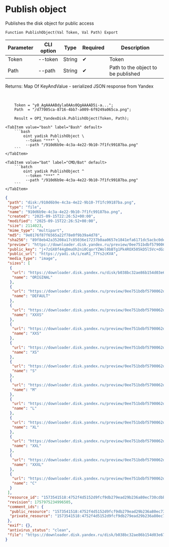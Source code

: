 ﻿---
sidebar_position: 1
description: Publish object and other functions to work with Yandex Disk in the Open Integration Package, a free open-source integration library for 1C:Enterprise 8, OneScript and CLI
keywords: [1C, 1С, 1С:Enterprise, 1С:Enterprise 8.3, API, Integration, Services, Exchange, OneScript, CLI, Yandex Disk]
---


# Publish object
 Publishes the disk object for public access



`Function PublishObject(Val Token, Val Path) Export`

  | Parameter | CLI option | Type | Required | Description |
  |-|-|-|-|-|
  | Token | --token | String | &#x2714; | Token |
  | Path | --path | String | &#x2714; | Path to the object to be published |

  
  Returns:  Map Of KeyAndValue - serialized JSON response from Yandex

<br/>




```bsl title="1C:Enterprise/OneScript code example"
    Token = "y0_AgAAAABdylaOAAs0QgAAAAD5i-a...";
    Path  = "/d77005ca-8716-4bb7-a009-6f9249a065ca.png";

    Result = OPI_YandexDisk.PublishObject(Token, Path);
```
 

 <Tabs>
  
    <TabItem value="bash" label="Bash" default>
        ```bash
            oint yadisk PublishObject \
             --token "***" \
             --path "/910d6b9e-4c3a-4e22-9b10-7f1fc99187ba.png"
        ```
    </TabItem>
  
    <TabItem value="bat" label="CMD/Bat" default>
        ```batch
            oint yadisk PublishObject ^
             --token "***" ^
             --path "/910d6b9e-4c3a-4e22-9b10-7f1fc99187ba.png"
        ```
    </TabItem>
</Tabs>


```json title="Result"
{
 "path": "disk:/910d6b9e-4c3a-4e22-9b10-7f1fc99187ba.png",
 "type": "file",
 "name": "910d6b9e-4c3a-4e22-9b10-7f1fc99187ba.png",
 "created": "2025-09-15T22:26:52+00:00",
 "modified": "2025-09-15T22:26:52+00:00",
 "size": 2114023,
 "mime_type": "multipart",
 "md5": "9e0176f87f6565a22f78e0f9b39a4d78",
 "sha256": "89f8eb42a35208a17c85036e17237b0aa0657e1841efa6171dc5acbc0dea9e18",
 "preview": "https://downloader.disk.yandex.ru/preview/0ee751bdbf5790062d3f9b0a231c96d22332e5f44d3c1d83eb00fbdc42f7c8c5/inf/Kw7ntutnYTv7ME2Wc45CLPUTRub4FO1o8FL8mXTzn15mJipCySkz4Ste7NeUNF4jmAKSauPmPxLFzO6aMKmEAw%3D%3D?uid=1573541518&filename=910d6b9e-4c3a-4e22-9b10-7f1fc99187ba.png&disposition=inline&hash=&limit=0&content_type=image%2Fjpeg&owner_uid=1573541518&tknv=v3&size=S&crop=0",
 "public_key": "j+7zGX0f44gDmuOh2ni0CqorYZWol0bBTg1Pk4ROX505kD5l5Vc+dGx099iaa5ksq/J6bpmRyOJonT3VoXnDag==",
 "public_url": "https://yadi.sk/i/eaR1_77Ys2cKVA",
 "media_type": "image",
 "sizes": [
  {
   "url": "https://downloader.disk.yandex.ru/disk/b038bc32ae86b154d03e67d6c5d3aabcaa957ba56c7879b9af93572868701457/68c8cb03/gwThwhLBKYvLhQCNnqAHipg9dL32B8ucsRJtTnFcQwXyscfbJ8B8OyXfwGYeSiPiSjoRHIEODK4QYbBUqVd5IQ%3D%3D?uid=1573541518&filename=910d6b9e-4c3a-4e22-9b10-7f1fc99187ba.png&disposition=attachment&hash=&limit=0&content_type=multipart&owner_uid=1573541518&fsize=2114023&hid=03d7263840468e281bd0b238a26e7d0d&media_type=image&tknv=v3&etag=9e0176f87f6565a22f78e0f9b39a4d78",
   "name": "ORIGINAL"
  },
  {
   "url": "https://downloader.disk.yandex.ru/preview/0ee751bdbf5790062d3f9b0a231c96d22332e5f44d3c1d83eb00fbdc42f7c8c5/inf/Kw7ntutnYTv7ME2Wc45CLPUTRub4FO1o8FL8mXTzn15mJipCySkz4Ste7NeUNF4jmAKSauPmPxLFzO6aMKmEAw%3D%3D?uid=1573541518&filename=910d6b9e-4c3a-4e22-9b10-7f1fc99187ba.png&disposition=inline&hash=&limit=0&content_type=image%2Fjpeg&owner_uid=1573541518&tknv=v3",
   "name": "DEFAULT"
  },
  {
   "url": "https://downloader.disk.yandex.ru/preview/0ee751bdbf5790062d3f9b0a231c96d22332e5f44d3c1d83eb00fbdc42f7c8c5/inf/Kw7ntutnYTv7ME2Wc45CLPUTRub4FO1o8FL8mXTzn15mJipCySkz4Ste7NeUNF4jmAKSauPmPxLFzO6aMKmEAw%3D%3D?uid=1573541518&filename=910d6b9e-4c3a-4e22-9b10-7f1fc99187ba.png&disposition=inline&hash=&limit=0&content_type=image%2Fjpeg&owner_uid=1573541518&tknv=v3&size=XXXS&crop=0",
   "name": "XXXS"
  },
  {
   "url": "https://downloader.disk.yandex.ru/preview/0ee751bdbf5790062d3f9b0a231c96d22332e5f44d3c1d83eb00fbdc42f7c8c5/inf/Kw7ntutnYTv7ME2Wc45CLPUTRub4FO1o8FL8mXTzn15mJipCySkz4Ste7NeUNF4jmAKSauPmPxLFzO6aMKmEAw%3D%3D?uid=1573541518&filename=910d6b9e-4c3a-4e22-9b10-7f1fc99187ba.png&disposition=inline&hash=&limit=0&content_type=image%2Fjpeg&owner_uid=1573541518&tknv=v3&size=XXS&crop=0",
   "name": "XXS"
  },
  {
   "url": "https://downloader.disk.yandex.ru/preview/0ee751bdbf5790062d3f9b0a231c96d22332e5f44d3c1d83eb00fbdc42f7c8c5/inf/Kw7ntutnYTv7ME2Wc45CLPUTRub4FO1o8FL8mXTzn15mJipCySkz4Ste7NeUNF4jmAKSauPmPxLFzO6aMKmEAw%3D%3D?uid=1573541518&filename=910d6b9e-4c3a-4e22-9b10-7f1fc99187ba.png&disposition=inline&hash=&limit=0&content_type=image%2Fjpeg&owner_uid=1573541518&tknv=v3&size=XS&crop=0",
   "name": "XS"
  },
  {
   "url": "https://downloader.disk.yandex.ru/preview/0ee751bdbf5790062d3f9b0a231c96d22332e5f44d3c1d83eb00fbdc42f7c8c5/inf/Kw7ntutnYTv7ME2Wc45CLPUTRub4FO1o8FL8mXTzn15mJipCySkz4Ste7NeUNF4jmAKSauPmPxLFzO6aMKmEAw%3D%3D?uid=1573541518&filename=910d6b9e-4c3a-4e22-9b10-7f1fc99187ba.png&disposition=inline&hash=&limit=0&content_type=image%2Fjpeg&owner_uid=1573541518&tknv=v3&size=S&crop=0",
   "name": "S"
  },
  {
   "url": "https://downloader.disk.yandex.ru/preview/0ee751bdbf5790062d3f9b0a231c96d22332e5f44d3c1d83eb00fbdc42f7c8c5/inf/Kw7ntutnYTv7ME2Wc45CLPUTRub4FO1o8FL8mXTzn15mJipCySkz4Ste7NeUNF4jmAKSauPmPxLFzO6aMKmEAw%3D%3D?uid=1573541518&filename=910d6b9e-4c3a-4e22-9b10-7f1fc99187ba.png&disposition=inline&hash=&limit=0&content_type=image%2Fjpeg&owner_uid=1573541518&tknv=v3&size=M&crop=0",
   "name": "M"
  },
  {
   "url": "https://downloader.disk.yandex.ru/preview/0ee751bdbf5790062d3f9b0a231c96d22332e5f44d3c1d83eb00fbdc42f7c8c5/inf/Kw7ntutnYTv7ME2Wc45CLPUTRub4FO1o8FL8mXTzn15mJipCySkz4Ste7NeUNF4jmAKSauPmPxLFzO6aMKmEAw%3D%3D?uid=1573541518&filename=910d6b9e-4c3a-4e22-9b10-7f1fc99187ba.png&disposition=inline&hash=&limit=0&content_type=image%2Fjpeg&owner_uid=1573541518&tknv=v3&size=L&crop=0",
   "name": "L"
  },
  {
   "url": "https://downloader.disk.yandex.ru/preview/0ee751bdbf5790062d3f9b0a231c96d22332e5f44d3c1d83eb00fbdc42f7c8c5/inf/Kw7ntutnYTv7ME2Wc45CLPUTRub4FO1o8FL8mXTzn15mJipCySkz4Ste7NeUNF4jmAKSauPmPxLFzO6aMKmEAw%3D%3D?uid=1573541518&filename=910d6b9e-4c3a-4e22-9b10-7f1fc99187ba.png&disposition=inline&hash=&limit=0&content_type=image%2Fjpeg&owner_uid=1573541518&tknv=v3&size=XL&crop=0",
   "name": "XL"
  },
  {
   "url": "https://downloader.disk.yandex.ru/preview/0ee751bdbf5790062d3f9b0a231c96d22332e5f44d3c1d83eb00fbdc42f7c8c5/inf/Kw7ntutnYTv7ME2Wc45CLPUTRub4FO1o8FL8mXTzn15mJipCySkz4Ste7NeUNF4jmAKSauPmPxLFzO6aMKmEAw%3D%3D?uid=1573541518&filename=910d6b9e-4c3a-4e22-9b10-7f1fc99187ba.png&disposition=inline&hash=&limit=0&content_type=image%2Fjpeg&owner_uid=1573541518&tknv=v3&size=XXL&crop=0",
   "name": "XXL"
  },
  {
   "url": "https://downloader.disk.yandex.ru/preview/0ee751bdbf5790062d3f9b0a231c96d22332e5f44d3c1d83eb00fbdc42f7c8c5/inf/Kw7ntutnYTv7ME2Wc45CLPUTRub4FO1o8FL8mXTzn15mJipCySkz4Ste7NeUNF4jmAKSauPmPxLFzO6aMKmEAw%3D%3D?uid=1573541518&filename=910d6b9e-4c3a-4e22-9b10-7f1fc99187ba.png&disposition=inline&hash=&limit=0&content_type=image%2Fjpeg&owner_uid=1573541518&tknv=v3&size=XXXL&crop=0",
   "name": "XXXL"
  },
  {
   "url": "https://downloader.disk.yandex.ru/preview/0ee751bdbf5790062d3f9b0a231c96d22332e5f44d3c1d83eb00fbdc42f7c8c5/inf/Kw7ntutnYTv7ME2Wc45CLPUTRub4FO1o8FL8mXTzn15mJipCySkz4Ste7NeUNF4jmAKSauPmPxLFzO6aMKmEAw%3D%3D?uid=1573541518&filename=910d6b9e-4c3a-4e22-9b10-7f1fc99187ba.png&disposition=inline&hash=&limit=0&content_type=image%2Fjpeg&owner_uid=1573541518&tknv=v3&size=S&crop=0",
   "name": "C"
  }
 ],
 "resource_id": "1573541518:4752f4d5152d9fcf9db279ead29b236a80ec730cdbb8072418a9460f988fbd17",
 "revision": 1757975234996505,
 "comment_ids": {
  "public_resource": "1573541518:4752f4d5152d9fcf9db279ead29b236a80ec730cdbb8072418a9460f988fbd17",
  "private_resource": "1573541518:4752f4d5152d9fcf9db279ead29b236a80ec730cdbb8072418a9460f988fbd17"
 },
 "exif": {},
 "antivirus_status": "clean",
 "file": "https://downloader.disk.yandex.ru/disk/b038bc32ae86b154d03e67d6c5d3aabcaa957ba56c7879b9af93572868701457/68c8cb03/gwThwhLBKYvLhQCNnqAHipg9dL32B8ucsRJtTnFcQwXyscfbJ8B8OyXfwGYeSiPiSjoRHIEODK4QYbBUqVd5IQ%3D%3D?uid=1573541518&filename=910d6b9e-4c3a-4e22-9b10-7f1fc99187ba.png&disposition=attachment&hash=&limit=0&content_type=multipart&owner_uid=1573541518&fsize=2114023&hid=03d7263840468e281bd0b238a26e7d0d&media_type=image&tknv=v3&etag=9e0176f87f6565a22f78e0f9b39a4d78"
}
```
